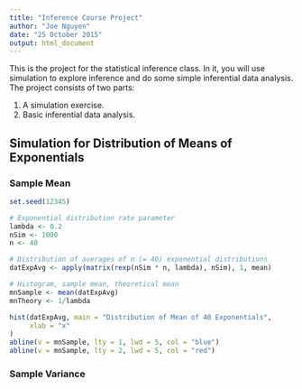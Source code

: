 ```yaml
---
title: "Inference Course Project"
author: "Joe Nguyen"
date: "25 October 2015"
output: html_document
---
```


This is the project for the statistical inference class. In it, you will use simulation to explore inference and do some simple inferential data analysis. The project consists of two parts:

1. A simulation exercise.
2. Basic inferential data analysis.


## Simulation for Distribution of Means of Exponentials

### Sample Mean

```r
set.seed(12345)

# Exponential distribution rate parameter
lambda <- 0.2
nSim <- 1000
n <- 40

# Distribution of averages of n (= 40) exponential distributions
datExpAvg <- apply(matrix(rexp(nSim * n, lambda), nSim), 1, mean)

# Histogram, sample mean, theoretical mean
mnSample <- mean(datExpAvg)
mnTheory <- 1/lambda

hist(datExpAvg, main = "Distribution of Mean of 40 Exponentials",
     xlab = "x"
)
abline(v = mnSample, lty = 1, lwd = 5, col = "blue")
abline(v = mnSample, lty = 2, lwd = 5, col = "red")
```


### Sample Variance

```r


```